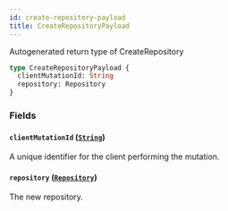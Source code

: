 ```yaml
---
id: create-repository-payload
title: CreateRepositoryPayload
---
```


Autogenerated return type of CreateRepository

```graphql
type CreateRepositoryPayload {
  clientMutationId: String
  repository: Repository
}
```

### Fields

#### `clientMutationId` ([`String`](/docs/api/scalars/string))

A unique identifier for the client performing the mutation.

#### `repository` ([`Repository`](/docs/api/objects/repository))

The new repository.
